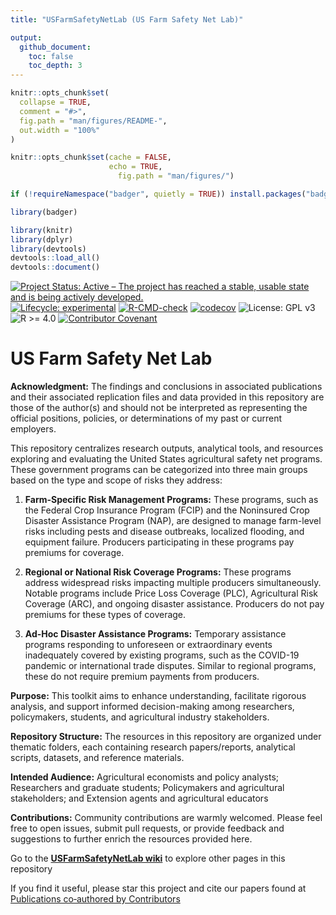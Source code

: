 ```yaml
---
title: "USFarmSafetyNetLab (US Farm Safety Net Lab)"

output:
  github_document:
    toc: false
    toc_depth: 3
---
```


<!-- README.md is generated from README.Rmd. Please edit that file -->

```r
knitr::opts_chunk$set(
  collapse = TRUE,
  comment = "#>",
  fig.path = "man/figures/README-",
  out.width = "100%"
)
```



```r
knitr::opts_chunk$set(cache = FALSE,
                      echo = TRUE,
                        fig.path = "man/figures/")

if (!requireNamespace("badger", quietly = TRUE)) install.packages("badger")

library(badger)

library(knitr)
library(dplyr)
library(devtools)
devtools::load_all()
devtools::document()
```


<!-- badges: start -->
[![Project Status: Active – The project has reached a stable, usable
state and is being actively
developed.](https://www.repostatus.org/badges/latest/active.svg)](https://www.repostatus.org/#active)
[![Lifecycle:
experimental](https://img.shields.io/badge/lifecycle-experimental-orange.svg)](https://lifecycle.r-lib.org/articles/stages.html#experimental)
[![R-CMD-check](https://github.com/ftsiboe/USFarmSafetyNetLab/actions/workflows/R-CMD-check.yaml/badge.svg)](https://github.com/ftsiboe/USFarmSafetyNetLab/actions/workflows/R-CMD-check.yaml)
[![codecov](https://codecov.io/gh/ftsiboe/USFarmSafetyNetLab/graph/badge.svg?token=VIMHQH2SEO)](https://codecov.io/gh/ftsiboe/USFarmSafetyNetLab)
![License: GPL v3](https://img.shields.io/badge/License-GPLv3-blue.svg)
![R >= 4.0](https://img.shields.io/badge/R-%3E=4.0-blue)
[![Contributor Covenant](https://img.shields.io/badge/Contributor%20Covenant-2.1-4baaaa.svg)](code_of_conduct.md)
<!-- badges: end -->


# US Farm Safety Net Lab
 
**Acknowledgment:**  The findings and conclusions in associated publications and their associated replication files and data provided in this repository are those of the author(s) and should not be interpreted as representing the official positions, policies, or determinations of my past or current employers.

This repository centralizes research outputs, analytical tools, and resources exploring and evaluating the United States agricultural safety net programs. These government programs can be categorized into three main groups based on the type and scope of risks they address:

1. **Farm-Specific Risk Management Programs:** These programs, such as the Federal Crop Insurance Program (FCIP) and the Noninsured Crop Disaster Assistance Program (NAP), are designed to manage farm-level risks including pests and disease outbreaks, localized flooding, and equipment failure. Producers participating in these programs pay premiums for coverage.
  
2. **Regional or National Risk Coverage Programs:** These programs address widespread risks impacting multiple producers simultaneously. Notable programs include Price Loss Coverage (PLC), Agricultural Risk Coverage (ARC), and ongoing disaster assistance. Producers do not pay premiums for these types of coverage.
  
3. **Ad-Hoc Disaster Assistance Programs:** Temporary assistance programs responding to unforeseen or extraordinary events inadequately covered by existing programs, such as the COVID-19 pandemic or international trade disputes. Similar to regional programs, these do not require premium payments from producers.

**Purpose:** This toolkit aims to enhance understanding, facilitate rigorous analysis, and support informed decision-making among researchers, policymakers, students, and agricultural industry stakeholders.

**Repository Structure:** The resources in this repository are organized under thematic folders, each containing research papers/reports, analytical scripts, datasets, and reference materials.

**Intended Audience:** Agricultural economists and policy analysts; Researchers and graduate students; Policymakers and agricultural stakeholders; and Extension agents and agricultural educators

**Contributions:** Community contributions are warmly welcomed. Please feel free to open issues, submit pull requests, or provide feedback and suggestions to further enrich the resources provided here.

Go to the [**USFarmSafetyNetLab wiki**](https://github.com/ftsiboe/US-FarmSafetyNet-Lab/wiki) to explore other pages in this repository

If you find it useful, please star this project and cite our papers found at [Publications co‐authored by Contributors](https://github.com/ftsiboe/US-FarmSafetyNet-Lab/wiki/Publications-co%E2%80%90authored-by-Contributors)
